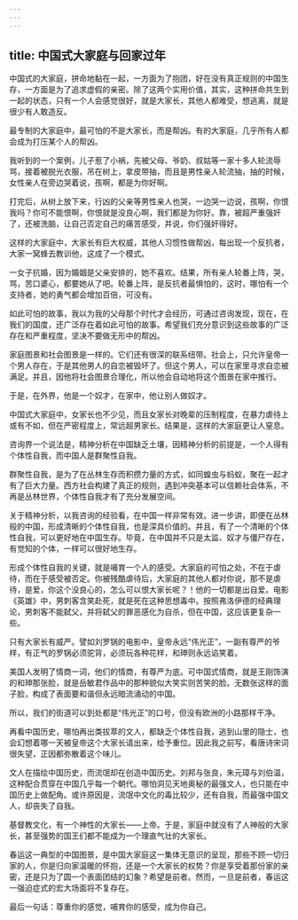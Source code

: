 ```yaml
---
---
---
```

title: 中国式大家庭与回家过年
---



中国式的大家庭，拼命地黏在一起，一方面为了抱团，好在没有真正规则的中国生存，一方面是为了追求虚假的亲密。除了这两个实用价值，其实，这种拼命共生到一起的状态，只有一个人会感觉很好，就是大家长，其他人都难受，想逃离，就是很少有人敢造反。

最专制的大家庭中，最可怕的不是大家长，而是帮凶。有的大家庭，几乎所有人都会成为打压某个人的帮凶。

我听到的一个案例，儿子惹了小祸，先被父母、爷奶、叔姑等一家十多人轮流辱骂，接着被脱光衣服，吊在树上，拿皮带抽，而且是男性亲人轮流抽，抽的时候，女性亲人在旁边哭着说，孩啊，都是为你好啊。

打完后，从树上放下来，行凶的父亲等男性亲人也哭，一边哭一边说，孩啊，你恨我吗？你可不能恨啊，你恨就是没良心啊，我们都是为你好。靠，被超严重强奸了，还被洗脑，让自己否定自己的痛苦感受，并说，你们强奸得好。

这样的大家庭中，大家长有巨大权威，其他人习惯性做帮凶，每出现一个反抗者，大家一窝蜂去教训他，这成了一个模式。

一女子抗婚，因为婚姻是父亲安排的，她不喜欢。结果，所有亲人轮番上阵，哭，骂，苦口婆心，都要她从了吧。轮番上阵，是反抗者最惧怕的，这时，哪怕有一个支持者，她的勇气都会增加百倍，可没有。

如此可怕的故事，我以为我的父母那个时代才会经历，可通过咨询发现，现在，在我们的国度，还广泛存在着如此可怕的故事。希望我们充分意识到这些故事的广泛存在和严重程度，坚决不要做无形中的帮凶。

家庭图景和社会图景是一样的。它们还有很深的联系纽带。社会上，只允许皇帝一个男人存在，于是其他男人的自恋被毁坏了。但这个男人，可以在家里寻求自恋被满足。并且，因他将社会图景合理化，所以他会自动地将这个图景在家中推行。

于是，在外界，他是一个奴才，在家中，他让别人做奴才。

中国式大家庭中，女家长也不少见，而且女家长对晚辈的压制程度，在暴力虐待上或有不如，但在严密程度上，常远超男家长。结果是，这样的大家庭更让人窒息。

咨询界一个说法是，精神分析在中国缺乏土壤，因精神分析的前提是，一个人得有个体性自我，而中国人是群聚性自我。

群聚性自我，是为了在丛林生存而积攒力量的方式，如同蝗虫与蚂蚁，聚在一起才有了巨大力量。西方社会构建了真正的规则，遇到冲突基本可以信赖社会体系，不再是丛林世界，个体性自我才有了充分发展空间。

关于精神分析，以我咨询的经验看，在中国一样非常有效。进一步讲，即便在丛林般的中国，形成清晰的个体性自我，也是深具价值的。并且，有了一个清晰的个体性自我，可以更好地在中国生存。毕竟，在中国并不只是太监、奴才与僵尸存在，有觉知的个体，一样可以很好地生存。

形成个体性自我的关键，就是哺育一个人的感受。大家庭的可怕之处，不在于虐待，而在于感受被否定。你被残酷虐待后，大家庭的其他人都对你说，那不是虐待，是爱，你这个没良心的，怎么可以恨大家长呢？！他的一切都是出自爱。电影《英雄》中，男刺客含笑赴死，就是死在这种思想毒中。按照弗洛伊德的经典理论，男刺客不能弑父，并将弑父的罪恶感化为自杀，但在中国，这应该更复杂一些。

只有大家长有威严。譬如刘罗锅的电影中，皇帝永远“伟光正”，一副有尊严的爷样，有正气的罗锅必须驼背，必须玩各种花样，和珅则永远谄笑着。

美国人发明了情商一词，他们的情商，有尊严为底。可中国式情商，就是王刚饰演的和珅那张脸，就是岳敏君作品中的那种貌似大笑实则苦笑的脸。无数张这样的面子脸，构成了表面要和谐但永远暗流涌动的中国。

所以，我们的街道可以到处都是“伟光正”的口号，但没有欧洲的小路那样干净。

再看中国历史，哪怕再出类拔萃的文人，都缺乏个体性自我，逃到山里的隐士，也会幻想着哪一天被皇帝这个大家长请出来，给予重位。因此我之前写，看唐诗宋词很失望，正因都弥散着这个味儿。

文人在描绘中国历史，而流氓却在创造中国历史。刘邦与张良，朱元璋与刘伯温，这种配合贯穿在中国几乎每一个朝代。哪怕洞见天地奥秘的最强文人，也只能在中国历史上做配角。或许原因是，流氓中文化的毒比较少，还有自我，而最强中国文人，却丧失了自我。

基督教文化，有一个神性的大家长——上帝。于是，家庭中就没有了人神般的大家长，甚至强势的国王们都不能成为一个理直气壮的大家长。

春运这一典型的中国图景，是中国大家庭这一集体无意识的呈现，那些不顾一切归家的人，你是归向家温暖的怀抱，还是一个大家长的权势？你是享受着那份家的亲密，还是只为了圆一个表面团结的幻象？希望是前者。然而，一旦是前者，春运这一强迫症式的宏大场面将不复存在。

最后一句话：尊重你的感觉，哺育你的感受，成为你自己。